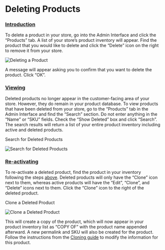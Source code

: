 # Deleting Products

### [Introduction](deleting-products#introduction) <a id="introduction"></a>

To delete a product in your store, go into the Admin Interface and click the “Products” tab. A list of your store’s product inventory will appear. Find the product that you would like to delete and click the “Delete” icon on the right to remove it from your store.

![Deleting a Product](/images/del.png)

A message will appear asking you to confirm that you want to delete the product. Click “OK”.

### [Viewing](deleting-products#viewing) <a id="viewing"></a>

Deleted products no longer appear in the customer-facing area of your store. However, they do remain in your product database. To view products that have been deleted from your store, go to the “Products” tab in the Admin Interface and find the “Search” section. Do not enter anything in the “Name” or “SKU” fields. Check the “Show Deleted” box and click “Search”. The search results will return a list of your entire product inventory including active and deleted products.

Search for Deleted Products

![Search for Deleted Products](https://guides.spreecommerce.org/static/4be705dc2eae9c1e7999f3791dceaa94/03ffe/show_deleted_products.jpg)

### [Re-activating](deleting-products#re-activating) <a id="re-activating"></a>

To re-activate a deleted product, find the product in your inventory following the steps [above](deleting-products#viewing). Deleted products will only have the “Clone” icon next to them, whereas active products will have the “Edit”, “Clone”, and “Delete” icons next to them. Click the “Clone” icon to the right of the deleted product.

Clone a Deleted Product

![Clone a Deleted Product](https://guides.spreecommerce.org/static/09dd6a672e54320f2799aefe4d21176c/79ab3/clone_deleted_product.jpg)

This will create a copy of the product, which will now appear in your product inventory list as “COPY OF” with the product name appended afterward. A new permalink and SKU will also be created for the product. Follow the instructions from the [Cloning guide](cloning-products) to modify the information for this product.

